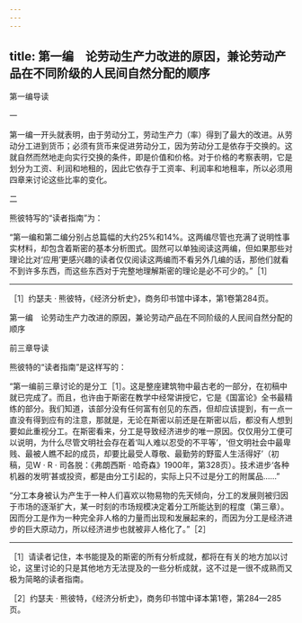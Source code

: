 ```yaml
---
---
---
```

title: 第一编　论劳动生产力改进的原因，兼论劳动产品在不同阶级的人民间自然分配的顺序
---




第一编导读


一


第一编一开头就表明，由于劳动分工，劳动生产力（率）得到了最大的改进。从劳动分工进到货币；必须有货币来促进劳动分工，因为劳动分工是依存于交换的。这就自然而然地走向实行交换的条件，即是价值和价格。对于价格的考察表明，它是划分为工资、利润和地租的，因此它依存于工资率、利润率和地租率，所以必须用四章来讨论这些比率的变化。





二


熊彼特写的“读者指南”为：

“第一编和第二编分别占总篇幅的大约25%和14%。这两编尽管也充满了说明性事实材料，却包含着斯密的基本分析图式。固然可以单独阅读这两编，但如果那些对理论比对‘应用’更感兴趣的读者仅仅阅读这两编而不看另外几编的话，那他们就看不到许多东西，而这些东西对于完整地理解斯密的理论是必不可少的。”［1］



* * *



［1］约瑟夫 · 熊彼特，《经济分析史》，商务印书馆中译本，第1卷第284页。














第一编　论劳动生产力改进的原因，兼论劳动产品在不同阶级的人民间自然分配的顺序

前三章导读


熊彼特的“读者指南”是这样写的：

“第一编前三章讨论的是分工［1］。这是整座建筑物中最古老的一部分，在初稿中就已完成了。而且，也许由于斯密在教学中经常讲授它，它是《国富论》全书最精练的部分。我们知道，该部分没有任何富有创见的东西，但却应该提到，有一点一直没有得到应有的注意，那就是，无论在斯密以前还是在斯密以后，都没有人想到要如此重视分工。在斯密看来，分工是导致经济进步的唯一原因。仅仅用分工便可以说明，为什么尽管文明社会存在着‘叫人难以忍受的不平等’，‘但文明社会中最卑贱、最被人瞧不起的成员，却要比最受人尊敬、最勤劳的野蛮人生活得好’（初稿，见W · R · 司各脱：《弗朗西斯 · 哈奇森》1900年，第328页）。技术进步‘各种机器的发明’甚或投资，都是由分工引起的，实际上只不过是分工的附属品……”

“分工本身被认为产生于一种人们喜欢以物易物的先天倾向，分工的发展则被归因于市场的逐渐扩大，某一时刻的市场规模决定着分工所能达到的程度（第三章）。因而分工是作为一种完全非人格的力量而出现和发展起来的，而因为分工是经济进步的巨大原动力，所以经济进步也就被非人格化了。”［2］





* * *



［1］请读者记住，本书能提及的斯密的所有分析成就，都将在有关的地方加以讨论，这里讨论的只是其他地方无法提及的一些分析成就，这不过是一很不成熟而又极为简略的读者指南。

［2］约瑟夫 · 熊彼特，《经济分析史》，商务印书馆中译本第1卷，第284—285页。

